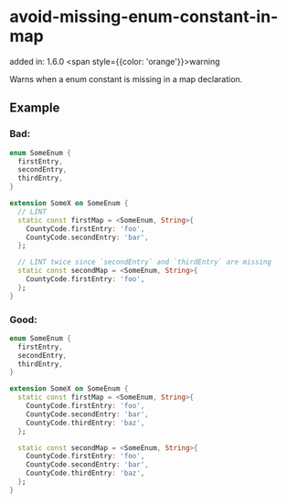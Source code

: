 # avoid-missing-enum-constant-in-map
added in: 1.6.0 <span style={{color: 'orange'}}>warning</span>

Warns when a enum constant is missing in a map declaration.

## Example
### Bad:
```dart
enum SomeEnum {
  firstEntry,
  secondEntry,
  thirdEntry,
}

extension SomeX on SomeEnum {
  // LINT
  static const firstMap = <SomeEnum, String>{
    CountyCode.firstEntry: 'foo',
    CountyCode.secondEntry: 'bar',
  };

  // LINT twice since `secondEntry` and `thirdEntry` are missing
  static const secondMap = <SomeEnum, String>{
    CountyCode.firstEntry: 'foo',
  };
}
```
### Good:
```dart
enum SomeEnum {
  firstEntry,
  secondEntry,
  thirdEntry,
}

extension SomeX on SomeEnum {
  static const firstMap = <SomeEnum, String>{
    CountyCode.firstEntry: 'foo',
    CountyCode.secondEntry: 'bar',
    CountyCode.thirdEntry: 'baz',
  };

  static const secondMap = <SomeEnum, String>{
    CountyCode.firstEntry: 'foo',
    CountyCode.secondEntry: 'bar',
    CountyCode.thirdEntry: 'baz',
  };
}
```
